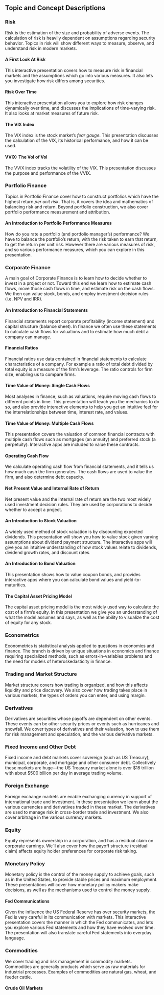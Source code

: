 ## Topic and Concept Descriptions

### Risk

Risk is the estimation of the size and probability of adverse events. The calculation of risk is heavily dependent on assumptions regarding security behavior.   Topics in risk will show different ways to measure, observe, and understand risk in modern markets.

#### A First Look At Risk

This interactive presentation covers how to measure risk in financial markets and the assumptions which go into various measures.  It also lets you investigate how risk differs among securities.

#### Risk Over Time 

This interactive presentation allows you to explore how risk changes dynamically over time, and discusses the implications of time-varying risk. It also looks at market measures of future risk. 

#### The VIX Index

The VIX index is the stock market's *fear gauge*. This presentation discusses the calculation of the VIX, its historical performance, and how it can be used. 

#### VVIX: The Vol of Vol

The VVIX index tracks the volatility of the VIX. This presentation discusses the purpose and performance of the VVIX. 

### Portfolio Finance

Topics in Portfolio Finance cover how to construct portfolios which have the highest return *per unit risk*.  That is, it covers the idea and mathematics of balancing risk and return. Beyond portfolio construction, we also cover portfolio performance measurement and attribution.

#### An Introduction to Portfolio Performance Measures 

How do you rate a portfolio (and portfolio manager's) performance?  We have to balance the portfolio's return, with the risk taken to earn that return, to get the return per unit risk.  However there are various measures of risk, and so various performance measures, which you can explore in this presentation. 

### Corporate Finance

A main goal of Corporate Finance is to learn how to decide whether to invest in a project or not.  Toward this end we learn how to estimate cash flows, move those cash flows in time, and estimate risk on the cash flows.  We then can value stock, bonds, and employ investment decision rules (i.e. NPV and IRR).  

#### An Introduction to Financial Statements

Financial statements report corporate profitability (income statement) and capital structure (balance sheet).  In finance we often use these statements to calculate cash flows for valuations and to estimate how much debt a company can manage. 

#### Financial Ratios

Financial ratios use data contained in financial statements to calculate characteristics of a company.  For example a ratio of total debt divided by total equity is a measure of the firm's leverage.  The ratio controls for firm size, enabling us to compare firms.

#### Time Value of Money: Single Cash Flows

Most analyses in finance, such as valuations, require moving cash flows to different points in time.  This presentation will teach you the mechanics to do so, and also provide interactive elements to help you get an intuitive feel for the interrelationships between time, interest rate, and values.

#### Time Value of Money: Multiple Cash Flows

This presentation covers the valuation of common financial contracts with multiple cash flows such as mortgages (an annuity) and preferred stock (a perpetuity).  Interactive apps are included to value these contracts.

#### Operating Cash Flow

We calculate operating cash flow from financial statements, and it tells us how much cash the firm generates.  The cash flows are used to value the firm, and also determine debt capacity.

#### Net Present Value and Internal Rate of Return

Net present value and the internal rate of return are the two most widely used investment decision rules. They are used by corporations to decide whether to accept a project.   

#### An Introduction to Stock Valuation

A widely used method of stock valuation is by discounting expected dividends.  This presentation will show you how to value stock given varying assumptions about dividend payment structure. The interactive apps will give you an intuitive understanding of how stock values relate to dividends, dividend growth rates, and discount rates.  

#### An Introduction to Bond Valuation

This presentation shows how to value coupon bonds, and provides interactive apps where you can calculate bond values and yield-to-maturities.  

#### The Capital Asset Pricing Model 

The capital asset pricing model is the most widely used way to calculate the cost of a firm's equity.  In this presentation we give you an understanding of what the model assumes and says, as well as the ability to visualize the cost of equity for any stock.

### Econometrics

Econometrics is statistical analysis applied to questions in economics and finance. The branch is driven by unique situations in economics and finance requiring specialized methods, such as errors-in-variables problems and the need for models of heteroskedasticity in finance.  

### Trading and Market Structure

Market structure covers how trading is organized, and how this affects liquidity and price discovery.  We also cover how trading takes place in various markets, the types of orders you can enter, and using margin.  

### Derivatives

Derivatives are securities whose payoffs are dependent on other events.  These events can be other security prices or events such as hurricanes and snowfall.  We cover types of derivatives and their valuation, how to use them for risk management and speculation, and the various derivative markets.  

### Fixed Income and Other Debt

Fixed income and debt markets cover sovereign (such as US Treasury), municipal, corporate, and mortgage and other consumer debt.  Collectively these markets are huge---the US Treasury market alone is over $18 trillion with about $500 billion per day in average trading volume.  

### Foreign Exchange

Foreign exchange markets are enable exchanging currency in support of international trade and investment. In these presentation we learn about the various currencies and derivatives traded in these market.  The derivatives are used to manage risk in cross-border trade and investment.  We also cover arbitrage in the various currency markets.  

### Equity 

Equity represents ownership in a corporation, and has a residual claim on corporate earnings.  We'll also cover how the payoff structure (residual claim) affects equity holder preferences for corporate risk taking.  

### Monetary Policy

Monetary policy is the control of the money supply to achieve goals, such as in the United States, to provide stable prices and maximum employment.  These presentations will cover how monetary policy makers make decisions, as well as the mechanisms used to control the money supply.  

#### Fed Communications

Given the influence the US Federal Reserve has over security markets, the Fed is very careful in its communication with markets.  This interactive presentation covers the manner in which the Fed communicates, and lets you explore various Fed statements and how they have evolved over time.  The presentation will also translate careful Fed statements into everyday language. 

### Commodities

We cover trading and risk management in commodity markets.  Commodities are generally products which serve as raw materials for industrial processes. Examples of commodities are natural gas, wheat, and feeder cattle.

#### Crude Oil Markets

#### 
